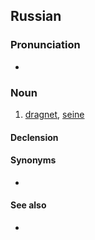 ==Russian==

===Pronunciation===
* {{ru-IPA|бре́дник}}

===Noun===
{{ru-noun+|бре́дник}}

# {{context|fishing|lang=ru}} [[dragnet]], [[seine]]

====Declension====
{{ru-noun-table|бре́дник}}

====Synonyms====
* {{l|ru|бредень}}

====See also====
* {{l|ru|невод}}